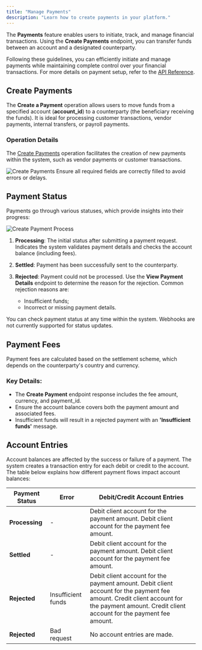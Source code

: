```yaml
---
title: "Manage Payments"
description: "Learn how to create payments in your platform."
---
```





The **Payments** feature enables users to initiate, track, and manage financial transactions. Using the **Create Payments** endpoint, you can transfer funds between an account and a designated counterparty.

Following these guidelines, you can efficiently initiate and manage payments while maintaining complete control over your financial transactions. For more details on payment setup, refer to the [API Reference](/reference/introduction_flow).

## Create Payments

The **Create a Payment** operation allows users to move funds from a specified account (**account\_id**) to a counterparty (the beneficiary receiving the funds). It is ideal for processing customer transactions, vendor payments, internal transfers, or payroll payments.

### Operation Details

The [Create Payments](/flow/fondy-flow-api/core-operations/create-payments) operation facilitates the creation of new payments within the system, such as vendor payments or customer transactions.

<Image src="/media/docs/flow/payments/payments/create-payments.png" alt="Create Payments" />

<Callout type="warning" title="Required Fields">
  Ensure all required fields are correctly filled to avoid errors or delays.
</Callout>

## Payment Status

Payments go through various statuses, which provide insights into their progress:

<Image src="/media/docs/flow/payments/payments/create-payment-process.png" alt="Create Payment Process" />

1. **Processing**: The initial status after submitting a payment request. Indicates the system validates payment details and checks the account balance (including fees).

2. **Settled**: Payment has been successfully sent to the counterparty.

3. **Rejected**: Payment could not be processed. Use the **View Payment Details** endpoint to determine the reason for the rejection. Common rejection reasons are:

   * Insufficient funds;
   * Incorrect or missing payment details.

<Callout type="info" title="Payment Status">
  You can check payment status at any time within the system. Webhooks are not currently supported for status updates.
</Callout>

## Payment Fees

Payment fees are calculated based on the settlement scheme, which depends on the counterparty's country and currency.

### Key Details:

* The **Create Payment** endpoint response includes the fee amount, currency, and payment\_id.
* Ensure the account balance covers both the payment amount and associated fees.
* Insufficient funds will result in a rejected payment with an **'Insufficient funds'** message.

## Account Entries

Account balances are affected by the success or failure of a payment. The system creates a transaction entry for each debit or credit to the account. The table below explains how different payment flows impact account balances:

| **Payment Status** | **Error**          | **Debit/Credit Account Entries**                                                                                                                                                              |
| ------------------ | ------------------ | --------------------------------------------------------------------------------------------------------------------------------------------------------------------------------------------- |
| **Processing**     | -                  | Debit client account for the payment amount. Debit client account for the payment fee amount.                                                                                                 |
| **Settled**        | -                  | Debit client account for the payment amount. Debit client account for the payment fee amount.                                                                                                 |
| **Rejected**       | Insufficient funds | Debit client account for the payment amount. Debit client account for the payment fee amount. Credit client account for the payment amount. Credit client account for the payment fee amount. |
| **Rejected**       | Bad request        | No account entries are made.                                                                                                                                                                  |
